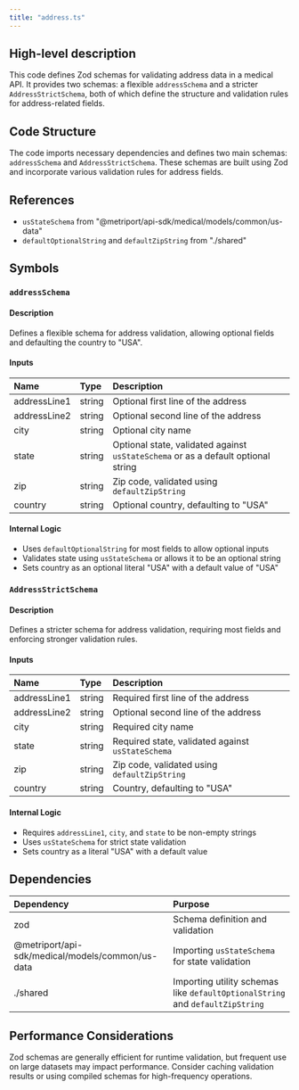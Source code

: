 ```yaml
---
title: "address.ts"
---
```


## High-level description
This code defines Zod schemas for validating address data in a medical API. It provides two schemas: a flexible `addressSchema` and a stricter `AddressStrictSchema`, both of which define the structure and validation rules for address-related fields.

## Code Structure
The code imports necessary dependencies and defines two main schemas: `addressSchema` and `AddressStrictSchema`. These schemas are built using Zod and incorporate various validation rules for address fields.

## References
- `usStateSchema` from "@metriport/api-sdk/medical/models/common/us-data"
- `defaultOptionalString` and `defaultZipString` from "./shared"

## Symbols

### `addressSchema`
#### Description
Defines a flexible schema for address validation, allowing optional fields and defaulting the country to "USA".

#### Inputs
| Name | Type | Description |
|:-----|:-----|:------------|
| addressLine1 | string | Optional first line of the address |
| addressLine2 | string | Optional second line of the address |
| city | string | Optional city name |
| state | string | Optional state, validated against `usStateSchema` or as a default optional string |
| zip | string | Zip code, validated using `defaultZipString` |
| country | string | Optional country, defaulting to "USA" |

#### Internal Logic
- Uses `defaultOptionalString` for most fields to allow optional inputs
- Validates state using `usStateSchema` or allows it to be an optional string
- Sets country as an optional literal "USA" with a default value of "USA"

### `AddressStrictSchema`
#### Description
Defines a stricter schema for address validation, requiring most fields and enforcing stronger validation rules.

#### Inputs
| Name | Type | Description |
|:-----|:-----|:------------|
| addressLine1 | string | Required first line of the address |
| addressLine2 | string | Optional second line of the address |
| city | string | Required city name |
| state | string | Required state, validated against `usStateSchema` |
| zip | string | Zip code, validated using `defaultZipString` |
| country | string | Country, defaulting to "USA" |

#### Internal Logic
- Requires `addressLine1`, `city`, and `state` to be non-empty strings
- Uses `usStateSchema` for strict state validation
- Sets country as a literal "USA" with a default value

## Dependencies
| Dependency | Purpose |
|:-----------|:--------|
| zod | Schema definition and validation |
| @metriport/api-sdk/medical/models/common/us-data | Importing `usStateSchema` for state validation |
| ./shared | Importing utility schemas like `defaultOptionalString` and `defaultZipString` |

## Performance Considerations
Zod schemas are generally efficient for runtime validation, but frequent use on large datasets may impact performance. Consider caching validation results or using compiled schemas for high-frequency operations.